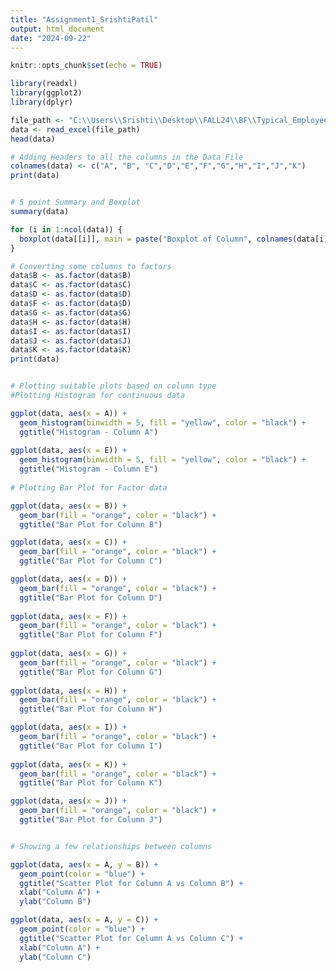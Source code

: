 ---
title: "Assignment1_SrishtiPatil"
output: html_document
date: "2024-09-22"
---

```{r setup, include=FALSE}
knitr::opts_chunk$set(echo = TRUE)
```


```{r}
library(readxl)
library(ggplot2)
library(dplyr)

file_path <- "C:\\Users\\Srishti\\Desktop\\FALL24\\BF\\Typical_Employee_Survey_Data.xlsx"
data <- read_excel(file_path)
head(data)

# Adding Headers to all the columns in the Data File
colnames(data) <- c("A", "B", "C","D","E","F","G","H","I","J","K")
print(data)


# 5 point Summary and Boxplot
summary(data)

for (i in 1:ncol(data)) {
  boxplot(data[[i]], main = paste("Boxplot of Column", colnames(data[i])), ylab = names(data)[i])
}

# Converting some columns to factors
data$B <- as.factor(data$B)
data$C <- as.factor(data$C)
data$D <- as.factor(data$D)
data$F <- as.factor(data$D)
data$G <- as.factor(data$G)
data$H <- as.factor(data$H)
data$I <- as.factor(data$I)
data$J <- as.factor(data$J)
data$K <- as.factor(data$K)
print(data)


# Plotting suitable plots based on column type
#Plotting Histogram for continuous data

ggplot(data, aes(x = A)) +
  geom_histogram(binwidth = 5, fill = "yellow", color = "black") +
  ggtitle("Histogram - Column A")
 
ggplot(data, aes(x = E)) +
  geom_histogram(binwidth = 5, fill = "yellow", color = "black") +
  ggtitle("Histogram - Column E")
 
# Plotting Bar Plot for Factor data

ggplot(data, aes(x = B)) +
  geom_bar(fill = "orange", color = "black") +
  ggtitle("Bar Plot for Column B")

ggplot(data, aes(x = C)) +
  geom_bar(fill = "orange", color = "black") +
  ggtitle("Bar Plot for Column C")

ggplot(data, aes(x = D)) +
  geom_bar(fill = "orange", color = "black") +
  ggtitle("Bar Plot for Column D")
 
ggplot(data, aes(x = F)) +
  geom_bar(fill = "orange", color = "black") +
  ggtitle("Bar Plot for Column F")
 
ggplot(data, aes(x = G)) +
  geom_bar(fill = "orange", color = "black") +
  ggtitle("Bar Plot for Column G")
 
ggplot(data, aes(x = H)) +
  geom_bar(fill = "orange", color = "black") +
  ggtitle("Bar Plot for Column H")

ggplot(data, aes(x = I)) +
  geom_bar(fill = "orange", color = "black") +
  ggtitle("Bar Plot for Column I")
 
ggplot(data, aes(x = K)) +
  geom_bar(fill = "orange", color = "black") +
  ggtitle("Bar Plot for Column K")

ggplot(data, aes(x = J)) +
  geom_bar(fill = "orange", color = "black") +
  ggtitle("Bar Plot for Column J")


# Showing a few relationships between columns

ggplot(data, aes(x = A, y = B)) +
  geom_point(color = "blue") +
  ggtitle("Scatter Plot for Column A vs Column B") +
  xlab("Column A") +
  ylab("Column B")

ggplot(data, aes(x = A, y = C)) +
  geom_point(color = "blue") +
  ggtitle("Scatter Plot for Column A vs Column C") +
  xlab("Column A") +
  ylab("Column C")

```

